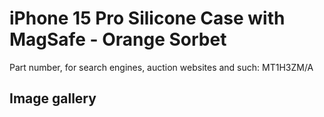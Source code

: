 
# iPhone 15 Pro Silicone Case with MagSafe - Orange Sorbet

Part number, for search engines, auction websites and such: MT1H3ZM/A

## Image gallery

<div style={{ width: "768px" }}>
  <GalleryComponent
    images={[
      {
        original: "/everysource/MT1H3.webp",
        thumbnail: "/everypreview/MT1H3.webp",
      },
      {
        original: "/everysource/MT1H3_AV1.webp",
        thumbnail: "/everypreview/MT1H3_AV1.webp",
      },
      {
        original: "/everysource/MT1H3_AV2.webp",
        thumbnail: "/everypreview/MT1H3_AV2.webp",
      },
      {
        original: "/everysource/MT1H3_AV3.webp",
        thumbnail: "/everypreview/MT1H3_AV3.webp",
      },
      {
        original: "/everysource/MT1H3_AV4.webp",
        thumbnail: "/everypreview/MT1H3_AV4.webp",
      },
      {
        original: "/everysource/MT1H3_AV5.webp",
        thumbnail: "/everypreview/MT1H3_AV5.webp",
      }
    ]}
  />
</div>